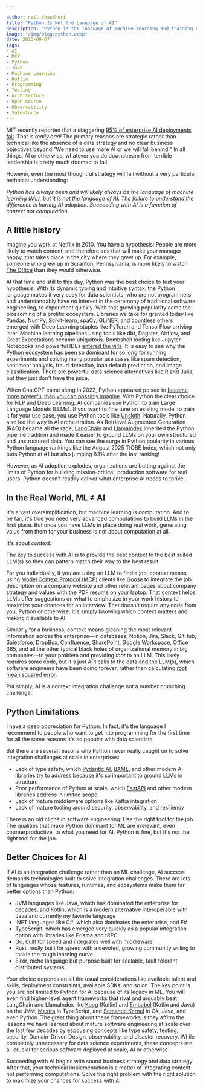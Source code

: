 ```yaml
---

author: neil-chaudhuri
title: "Python Is Not the Language of AI"
description: "Python is the language of machine learning and training AI models, but there are several reasons why Python is not the language of AI."
image: "/img/blog/python.webp"
date: 2025-09-07
tags:
- AI
- MCP
- Python
- Java
- Machine Learning
- Kotlin
- Programming
- Testing
- Architecture
- Open Source
- Observability
- Salesforce
---
```


MIT recently reported that a staggering [95% of enterprise AI deployments fail](https://www.forbes.com/sites/jaimecatmull/2025/08/22/mit-says-95-of-enterprise-ai-failsheres-what-the-5-are-doing-right/).
That is *really bad!* The primary reasons are strategic rather than technical like the absence of a data strategy and no clear business objectives
beyond "We need to use more AI or we will fall behind!" In all things, AI or otherwise, whatever you do downstream from terrible leadership is pretty much doomed to fail.

However, even the most thoughtful strategy will fail without a very particular technical understanding:

*Python has always been and will likely always be the language of machine learning (ML), but it is not the language of AI. The failure to understand the difference is hurting AI adoption. Succeeding with AI is a function of context not computation.* 

## A little history

Imagine you work at Netflix in 2010. You have a hypothesis: People are more likely to watch content, and therefore ads that will make your manager happy, that takes place in the city where
they grew up. For example, someone who grew up in Scranton, Pennsylvania, is more likely to watch [The Office](https://www.imdb.com/title/tt0386676/) than they would otherwise.

At that time and still to this day, Python was the best choice to test your hypothesis. With its dynamic typing and intuitive syntax, the 
Python language makes it very easy for data scientists, who are not programmers and understandably have no interest in the ceremony of traditional software engineering, to experiment quickly. With that 
growing popularity came the blossoming of a prolific ecosystem. Libraries we take for granted today like Pandas, NumPy, Scikit-learn, spaCy, GLiNER, and countless others emerged with Deep Learning
staples like PyTorch and TensorFlow arriving later. Machine learning pipelines using tools like dbt, Dagster, Airflow, and Great Expectations became ubiquitous. 
Bombshell tooling like Jupyter Notebooks and powerful IDEs [entered the villa](https://www.youtube.com/watch?v=Ihum2Yk3Zyk). It is easy to see why the Python ecosystem 
has been so dominant for so long for running experiments and solving many popular use cases like spam detection, sentiment analysis, fraud detection, loan default prediction,
and image classification. There are powerful data science alternatives like R and Julia, but they just don't have the juice.

When ChatGPT came along in 2022, Python appeared poised to [become more powerful than you can possibly imagine](https://www.youtube.com/watch?v=iVBX7l2zgRw). With Python the clear choice for NLP
and Deep Learning, AI companies use Python to train Large Language Models (LLMs). If you want to fine tune an existing model to train it for your use case, you use 
Python tools like [Unsloth](https://unsloth.ai/). Naturally, Python also led the way in AI orchestration. As Retrieval Augmented Generation (RAG) became all the rage, [LangChain](https://www.langchain.com/) and 
[LlamaIndex](https://www.llamaindex.ai/) inherited the Python pipeline tradition and made it easier to ground LLMs on your own structured and unstructured data. You can see the surge in Python
poularity in various Python language rankings like the August 2025 TIOBE Index, which not only puts Python at #1 but also jumping 8.1% after the last ranking!

<PostImage alt="August 2025 TIOBE Index showing Python #1 and with a huge 8.1% jump from the previous ranking" src="/img/blog/tiobe-python.webp" />

However, as AI adoption explodes, organizations are butting against the limits of Python for building mission-critical, production software for real users. Python doesn't 
readily deliver what enterprise AI needs to thrive.

## In the Real World, ML ≠ AI

It's a vast oversimplification, but machine learning is computation. And to be fair, it's true you need very advanced computations to build LLMs in the first place. 
But once you have LLMs in place doing real work, generating value from them for your business is not about computation at all.

It's about *context*.

The key to success with AI is to provide the best context to the best suited LLM(s) so they can pattern match their way to the best result.

For you individually, if you are using an LLM to find a job, context means using [Model Context Protocol (MCP)](https://modelcontextprotocol.io/docs/getting-started/intro) clients like [Goose](https://block.github.io/goose/) to integrate
the job description on a company website and other relevant pages about company strategy and values with the PDF resume on your laptop. That context helps LLMs offer suggestions
on what to emphasize in your work history to
maximize your chances for an interview. That doesn't require any code from you, Python or otherwise. It's simply knowing which context matters and making it available to AI.

Similarly for a business, context means
gleaning the most relevant information across the enterprise—in databases, Notion, Jira, Slack, GitHub, Salesforce, DropBox, Confluence, SharePoint, Google Workspace, Office 365, and all the other typical black holes of
organizational memory in big companies—to your problem and providing *that* to an LLM. This likely requires some code, but it's just API calls to the data and the LLM(s),
which software engineers have been doing forever, rather than calculating [root mean squared error](https://statisticsbyjim.com/regression/root-mean-square-error-rmse/).

Put simply, AI is a context integration challenge not a number crunching challenge.

## Python Limitations

I have a deep appreciation for Python. In fact, it's the language I recommend to people who want to get into programming
for the first time for all the same reasons it's so popular with data scientists.

But there are several reasons why Python never really caught on to solve integration challenges at scale in enterprises:
- Lack of type safety, which [Pydantic AI](https://ai.pydantic.dev/), [BAML](https://boundaryml.com/), and other modern AI libraries try to address because it's so important to ground LLMs in structure
- Poor performance of Python at scale, which [FastAPI](https://fastapi.tiangolo.com/) and other modern libraries address in limited scope
- Lack of mature middleware options like Kafka integration
- Lack of mature tooling around security, observability, and resiliency 

There is an old cliché in software engineering: Use the right tool for the job. The qualities that make Python dominant for ML are irrelevant, even counterproductive, to what you need for AI.
Python is fine, but it's not the right tool for the job.

## Better Choices for AI

If AI is an integration challenge rather than an ML challenge, AI success demands technologies built to solve integration challenges. There are lots of languages whose features, runtimes, and ecosystems
make them far better options than Python:
- JVM languages like Java, which has dominated the enterprise for decades, and Kotlin, which is a modern alternative interoperable with Java and currently my favorite language
- .NET languages like C#, which also dominates the enterprise, and F#
- TypeScript, which has emerged very quickly as a popular integration option with libraries like Prisma and tRPC
- Go, built for speed and integrates well with middleware
- Rust, *really* built for speed with a devoted, growing community willing to tackle the tough learning curve
- Elixir, niche language but purpose built for scalable, fault tolerant distributed systems

Your choice depends on all the usual considerations like available talent and skills, deployment constraints, available SDKs, and so on. The key point is you are not
limited to Python for AI because of its legacy in ML. You will even find higher-level agent frameworks that rival and arguably beat LangChain and LlamaIndex like [Koog](https://docs.koog.ai/) (Kotlin) and 
[Embabel](https://docs.embabel.com/embabel-agent/guide/0.1.2-SNAPSHOT/) (Kotlin and Java) on the JVM, [Mastra](https://mastra.ai/) in TypeScript,
and [Semantic Kernel](https://learn.microsoft.com/en-us/semantic-kernel/overview/) in C#, Java, and even Python. The great thing about these
frameworks is they affirm the lessons we have learned about mature software engineering at scale over the last few decades by espousing concepts like
type safety, testing, security, Domain-Driven Design, observability, and disaster recovery. While completely unnecessary for data science experiments,
these concepts are all crucial for serious software deployed at scale, AI or otherwise.

Succeeding with AI begins with sound business strategy and data strategy. After that, your technical implementation is a matter of integrating context not performing 
computations. Solve the right problem with the right solution to maximize your chances for success with AI.







